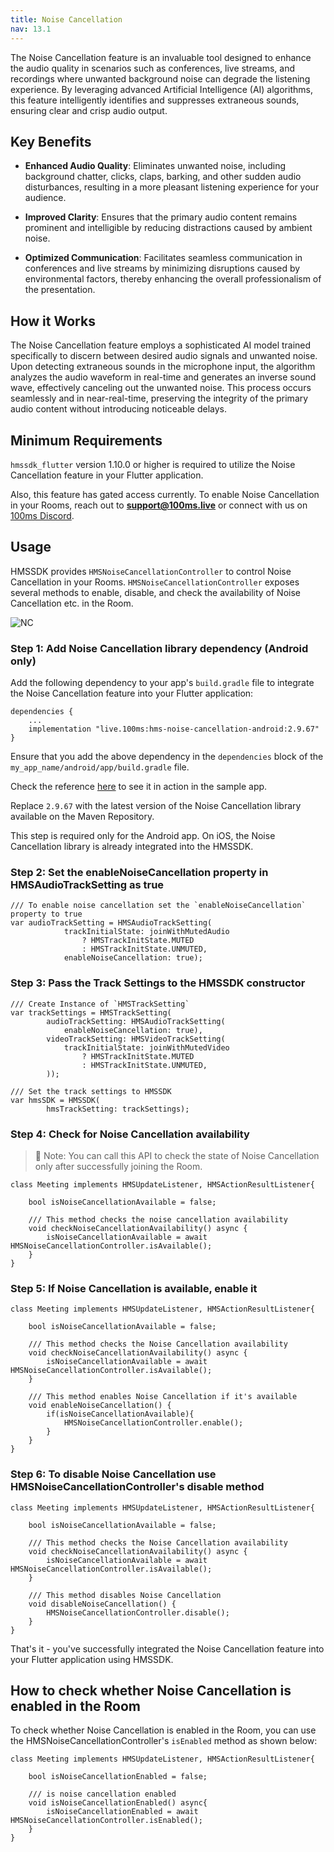 ```yaml
---
title: Noise Cancellation
nav: 13.1
---
```



The Noise Cancellation feature is an invaluable tool designed to enhance the audio quality in scenarios such as conferences, live streams, and recordings where unwanted background noise can degrade the listening experience. By leveraging advanced Artificial Intelligence (AI) algorithms, this feature intelligently identifies and suppresses extraneous sounds, ensuring clear and crisp audio output.

## Key Benefits

- **Enhanced Audio Quality**: Eliminates unwanted noise, including background chatter, clicks, claps, barking, and other sudden audio disturbances, resulting in a more pleasant listening experience for your audience.

- **Improved Clarity**: Ensures that the primary audio content remains prominent and intelligible by reducing distractions caused by ambient noise.

- **Optimized Communication**: Facilitates seamless communication in conferences and live streams by minimizing disruptions caused by environmental factors, thereby enhancing the overall professionalism of the presentation.

## How it Works

The Noise Cancellation feature employs a sophisticated AI model trained specifically to discern between desired audio signals and unwanted noise. Upon detecting extraneous sounds in the microphone input, the algorithm analyzes the audio waveform in real-time and generates an inverse sound wave, effectively canceling out the unwanted noise. This process occurs seamlessly and in near-real-time, preserving the integrity of the primary audio content without introducing noticeable delays.

## Minimum Requirements

`hmssdk_flutter` version 1.10.0 or higher is required to utilize the Noise Cancellation feature in your Flutter application.

Also, this feature has gated access currently. To enable Noise Cancellation in your Rooms, reach out to **support@100ms.live** or connect with us on [100ms Discord](https://discord.com/invite/kGdmszyzq2).

## Usage

HMSSDK provides `HMSNoiseCancellationController` to control Noise Cancellation in your Rooms. `HMSNoiseCancellationController` exposes several methods to enable, disable, and check the availability of Noise Cancellation etc. in the Room.

![NC](/docs/v2/flutter-nc.png)

<div className="steps-container">

### Step 1: Add Noise Cancellation library dependency (Android only)

Add the following dependency to your app's `build.gradle` file to integrate the Noise Cancellation feature into your Flutter application:
```
dependencies {
    ...
    implementation "live.100ms:hms-noise-cancellation-android:2.9.67"
}
```

Ensure that you add the above dependency in the `dependencies` block of the `my_app_name/android/app/build.gradle` file.

Check the reference [here](https://github.com/100mslive/100ms-flutter/blob/53466d8b225125bdfc0916ada15f6ba009a79afd/packages/hmssdk_flutter/example/android/app/build.gradle#L86) to see it in action in the sample app.

Replace `2.9.67` with the latest version of the Noise Cancellation library available on the Maven Repository. <AndroidSdkVersionShield />

This step is required only for the Android app. On iOS, the Noise Cancellation library is already integrated into the HMSSDK.

### Step 2: Set the enableNoiseCancellation property in HMSAudioTrackSetting as true

```dart{6}
/// To enable noise cancellation set the `enableNoiseCancellation` property to true
var audioTrackSetting = HMSAudioTrackSetting(
            trackInitialState: joinWithMutedAudio
                ? HMSTrackInitState.MUTED
                : HMSTrackInitState.UNMUTED,
            enableNoiseCancellation: true);
```

### Step 3: Pass the Track Settings to the HMSSDK constructor

```dart{4}
/// Create Instance of `HMSTrackSetting`
var trackSettings = HMSTrackSetting(
        audioTrackSetting: HMSAudioTrackSetting(
            enableNoiseCancellation: true),
        videoTrackSetting: HMSVideoTrackSetting(
            trackInitialState: joinWithMutedVideo
                ? HMSTrackInitState.MUTED
                : HMSTrackInitState.UNMUTED,
        ));

/// Set the track settings to HMSSDK
var hmsSDK = HMSSDK(
        hmsTrackSetting: trackSettings);
```

### Step 4: Check for Noise Cancellation availability

> 🔑 Note: You can call this API to check the state of Noise Cancellation only after successfully joining the Room.

```dart{7}
class Meeting implements HMSUpdateListener, HMSActionResultListener{

    bool isNoiseCancellationAvailable = false;

    /// This method checks the noise cancellation availability
    void checkNoiseCancellationAvailability() async {
        isNoiseCancellationAvailable = await HMSNoiseCancellationController.isAvailable();
    }
}
```

### Step 5: If Noise Cancellation is available, enable it

```dart{13}
class Meeting implements HMSUpdateListener, HMSActionResultListener{

    bool isNoiseCancellationAvailable = false;

    /// This method checks the Noise Cancellation availability
    void checkNoiseCancellationAvailability() async {
        isNoiseCancellationAvailable = await HMSNoiseCancellationController.isAvailable();
    }

    /// This method enables Noise Cancellation if it's available
    void enableNoiseCancellation() {
        if(isNoiseCancellationAvailable){
            HMSNoiseCancellationController.enable();
        }
    }
}
```

### Step 6: To disable Noise Cancellation use HMSNoiseCancellationController's disable method

```dart{12}
class Meeting implements HMSUpdateListener, HMSActionResultListener{

    bool isNoiseCancellationAvailable = false;

    /// This method checks the Noise Cancellation availability
    void checkNoiseCancellationAvailability() async {
        isNoiseCancellationAvailable = await HMSNoiseCancellationController.isAvailable();
    }

    /// This method disables Noise Cancellation
    void disableNoiseCancellation() {
        HMSNoiseCancellationController.disable();
    }
}
```
</div>

That's it - you've successfully integrated the Noise Cancellation feature into your Flutter application using HMSSDK.

## How to check whether Noise Cancellation is enabled in the Room

To check whether Noise Cancellation is enabled in the Room, you can use the HMSNoiseCancellationController's `isEnabled` method as shown below:

```dart{7}
class Meeting implements HMSUpdateListener, HMSActionResultListener{

    bool isNoiseCancellationEnabled = false;

    /// is noise cancellation enabled
    void isNoiseCancellationEnabled() async{
        isNoiseCancellationEnabled = await HMSNoiseCancellationController.isEnabled();
    }
}
```